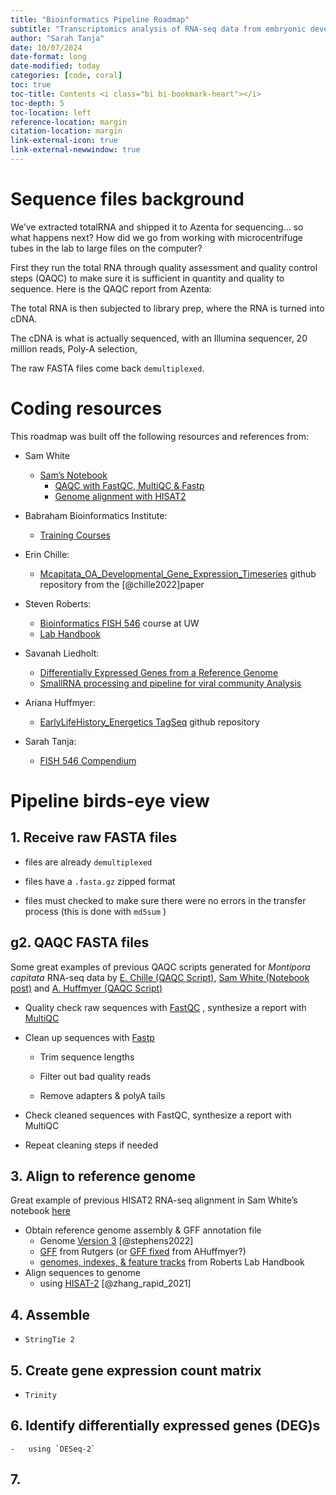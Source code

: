 ```yaml
---
title: "Bioinformatics Pipeline Roadmap"
subtitle: "Transcriptomics analysis of RNA-seq data from embryonic development of Montipora capitata rice corals exposed to PVC leachate"
author: "Sarah Tanja"
date: 10/07/2024
date-format: long
date-modified: today
categories: [code, coral]
toc: true
toc-title: Contents <i class="bi bi-bookmark-heart"></i>
toc-depth: 5
toc-location: left
reference-location: margin
citation-location: margin
link-external-icon: true
link-external-newwindow: true
---
```


# Sequence files background

We've extracted totalRNA and shipped it to Azenta for sequencing... so what happens next? How did we go from working with microcentrifuge tubes in the lab to large files on the computer?

First they run the total RNA through quality assessment and quality control steps (QAQC) to make sure it is sufficient in quantity and quality to sequence. Here is the QAQC report from Azenta:

The total RNA is then subjected to library prep, where the RNA is turned into cDNA.

The cDNA is what is actually sequenced, with an Illumina sequencer, 20 million reads, Poly-A selection,

The raw FASTA files come back `demultiplexed`.

# Coding resources

This roadmap was built off the following resources and references from:

-   Sam White

    -   [Sam's Notebook](https://robertslab.github.io/sams-notebook/)
        -   [QAQC with FastQC, MultiQC & Fastp](https://robertslab.github.io/sams-notebook/posts/2024/2024-10-05-FastQC-Trimming-and-QC---A.pulchra-RNA-seq-from-Azenta-Project-30-1047560508-Using-fastp/)
        -   [Genome alignment with HISAT2](https://robertslab.github.io/sams-notebook/posts/2024/2024-10-08-RNA-seq-Alignment---A.pulchra-RNA-seq-Alignments-Using-HISAT2-and-StringTie-for-Azenta-Project-30-1047560508/index.html)

-   Babraham Bioinformatics Institute:

    -   [Training Courses](https://www.bioinformatics.babraham.ac.uk/training.html)

-   Erin Chille:

    -   [Mcapitata_OA_Developmental_Gene_Expression_Timeseries](https://github.com/echille/Mcapitata_OA_Developmental_Gene_Expression_Timeseries) github repository from the [@chille2022]paper

-   Steven Roberts:

    -   [Bioinformatics FISH 546](https://sr320.github.io/course-fish546-2023/schedule.html) course at UW
    -   [Lab Handbook](https://robertslab.github.io/resources/)

-   Savanah Liedholt:

    -   [Differentially Expressed Genes from a Reference Genome](https://notion.so/Differentially-Expressed-Genes-From-Reference-Genome-35267b46f51d4383b4b70bb3796d28c9)
    -   [SmallRNA processing and pipeline for viral community Analysis](https://www.notion.so/SmallRNA-processing-and-pipeline-for-viral-community-Analysis-1f7f48c35d9e482597685354222c1852)

-   Ariana Huffmyer:

    -   [EarlyLifeHistory_Energetics TagSeq](https://github.com/AHuffmyer/EarlyLifeHistory_Energetics/tree/master) github repository

-   Sarah Tanja:

    -   [FISH 546 Compendium](https://rpubs.com/sarah_tanja/1048844)

# Pipeline birds-eye view

## 1. Receive raw FASTA files

-   files are already `demultiplexed`

-   files have a `.fasta.gz` zipped format

-   files must checked to make sure there were no errors in the transfer process (this is done with `md5sum` )

## g2. QAQC FASTA files

::: {.callout-tip appearance="minimal"}
Some great examples of previous QAQC scripts generated for *Montipora capitata* RNA-seq data by [E. Chille (QAQC Script)](https://github.com/echille/Mcapitata_OA_Developmental_Gene_Expression_Timeseries/blob/main/2-QC-Align-Assemble/mcap_rnaseq_analysis.md), [Sam White (Notebook post)](https://robertslab.github.io/sams-notebook/posts/2024/2024-10-05-FastQC-Trimming-and-QC---A.pulchra-RNA-seq-from-Azenta-Project-30-1047560508-Using-fastp/) and [A. Huffmyer (QAQC Script)](https://github.com/AHuffmyer/EarlyLifeHistory_Energetics/blob/master/Mcap2020/Scripts/TagSeq/Genome_V3/TagSeq_BioInf_genomeV3.md)
:::

-   Quality check raw sequences with [FastQC](https://www.bioinformatics.babraham.ac.uk/projects/fastqc/) , synthesize a report with [MultiQC](https://multiqc.info/)

-   Clean up sequences with [Fastp](https://github.com/OpenGene/fastp)

    -   Trim sequence lengths

    -   Filter out bad quality reads

    -   Remove adapters & polyA tails

-   Check cleaned sequences with FastQC, synthesize a report with MultiQC

-   Repeat cleaning steps if needed

## 3. Align to reference genome

::: {.callout-note appearance="minimal"}
Great example of previous HISAT2 RNA-seq alignment in Sam White's notebook [here](https://robertslab.github.io/sams-notebook/posts/2024/2024-10-08-RNA-seq-Alignment---A.pulchra-RNA-seq-Alignments-Using-HISAT2-and-StringTie-for-Azenta-Project-30-1047560508/index.html)
:::

-   Obtain reference genome assembly & GFF annotation file
    -   Genome [Version 3](http://cyanophora.rutgers.edu/montipora/) [@stephens2022]
    -   [GFF](http://cyanophora.rutgers.edu/montipora/Montipora_capitata_HIv3.genes.gff3.gz) from Rutgers (or [GFF fixed](https://github.com/AHuffmyer/EarlyLifeHistory_Energetics/raw/master/Mcap2020/Data/TagSeq/Montipora_capitata_HIv3.genes_fixed.gff3.gz) from AHuffmyer?)
    -   [genomes, indexes, & feature tracks](https://robertslab.github.io/resources/Genomic-Resources/#montipora-capitata) from Roberts Lab Handbook
-   Align sequences to genome
    -   using [HISAT-2](https://daehwankimlab.github.io/hisat2) [@zhang_rapid_2021]

## 4. Assemble

-   `StringTie 2`

## 5. Create gene expression count matrix

-   `Trinity`

## 6. Identify differentially expressed genes (DEG)s

```         
-   using `DESeq-2`
```

## 7.
